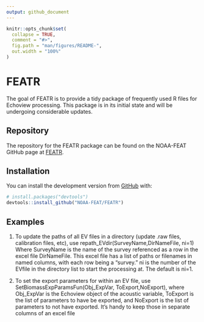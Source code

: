 ```yaml
---
output: github_document
---
```


<!-- README.md is generated from README.Rmd. Please edit that file -->

```r
knitr::opts_chunk$set(
  collapse = TRUE,
  comment = "#>",
  fig.path = "man/figures/README-",
  out.width = "100%"
)
```

# FEATR

<!-- badges: start -->
<!-- badges: end -->

The goal of FEATR is to provide a tidy package of frequently used R files for Echoview processing.  This package is in its initial state and will be undergoing considerable updates.

## Repository
The repository for the FEATR package can be found on the NOAA-FEAT GitHub page at [FEATR](https://github.com/NOAA-FEAT/FEATR). 


## Installation

You can install the development version from [GitHub](https://github.com/) with:

``` r
# install.packages("devtools")
devtools::install_github("NOAA-FEAT/FEATR")
```
## Examples

1) To update the paths of all EV files in a directory (update .raw files, calibration files, etc), use
repath_EVdir(SurveyName,DirNameFile, ni=1)
Where SurveyName is the name of the survey referenced as a row in the excel file DirNameFile. This excel file has a list of paths or filenames in named columns, with each row being a "survey."  ni is the number of the EVfile in the directory list to start the processing at. The default is ni=1. 

2) To set the export parameters for within an EV file, use SetBiomassExpParamsFun(Obj_ExpVar, ToExport,NoExport), where Obj_ExpVar is the Echoview object of the acoustic variable, ToExport is the list of parameters to have be exported, and NoExport is the list of parameters to not have exported. It's handy to keep those in separate columns of an excel file

